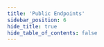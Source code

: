 ```yaml
---
title: 'Public Endpoints'
sidebar_position: 6
hide_title: true
hide_table_of_contents: false
---
```



<PageTitle
  iconUrl="img/axone-icon.svg"
  title="Public Endpoints"
  chainId="axone-dentrite-1"
  version="v10.0.0"
/>

<Endpoints
  api="https://axone-t-api.noders.services"
  rpc="https://axone-t-rpc.noders.services"
  grpc="https://axone-t-grpc.noders.services:443"
  jsonRpc=""
/>

